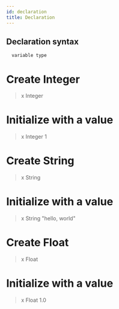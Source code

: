 ```yaml
---
id: declaration
title: Declaration
---
```


## Declaration syntax

```
  variable type  

```

# Create Integer

> x Integer

# Initialize with a value

> x Integer 1

# Create String

> x String

# Initialize with a value

> x String "hello, world"

# Create Float

> x Float 

# Initialize with a value

> x Float 1.0

